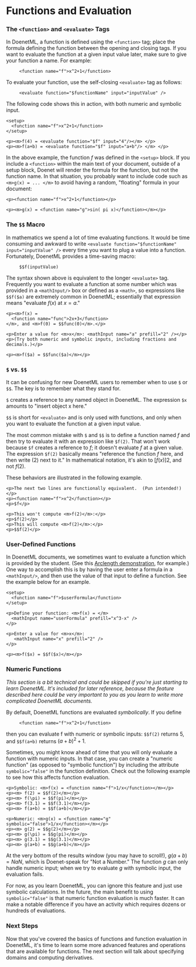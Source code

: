 
# Functions and Evaluation

### The `<function>` and `<evaluate>` Tags
In DoenetML, a function is defined using the `<function>` tag; place the formula defining the function between the opening and closing tags. If you want to evaluate the function at a given input value later, make sure to give your function a name. For example:

```doenet
     <function name="f">x^2+1</function>
```

To evaluate your function, use the self-closing `<evaluate>` tag as follows:

```doenet
     <evaluate function="$functionName" input="inputValue" />
```

The following code shows this in action, with both numeric and symbolic input.

```doenet-editor-horiz
<setup>  
  <function name="f">x^2+1</function>
</setup>

<p><m>f(4) = <evaluate function="$f" input="4"/></m> </p>
<p><m>f(a+b) = <evaluate function="$f" input="a+b"/> </m> </p>
```

In the above example, the function $f$ was defined in the `<setup>` block. If you include a `<function>` within the main text of your document, outside of a setup block, Doenet will render the formula for the function, but not the function name. In that situation, you probably want to include code such as `<m>g(x) = ... </m>` to avoid having a random, "floating" formula in your document:

```doenet-editor-horiz
<p><function name="f">x^2+1</function></p>

<p><m>g(x) = <function name="g">sin( pi x)</function></m></p>
```

### The `$$` Macro
In mathematics we spend a lot of time evaluating functions. It would be time consuming and awkward to write `<evaluate function="$functionName" input="inputValue" />` every time you want to plug a value into a function. Fortunately, DoenetML provides a time-saving macro:

```doenet
     $$f(inputValue)
```

The syntax shown above is equivalent to the longer `<evaluate>` tag. Frequently you want to evaluate a function at some number which was provided in a `<mathInput/>` box or defined as a `<math>`, so expressions like `$$f($a)` are extremely common in DoenetML; essentially that expression means "evaluate $f(x)$ at $x = a$."

```doenet-editor-horiz
<p><m>f(x) = 
  <function name="func">2x+3</function>
</m>, and <m>f(0) = $$func(0)</m>.</p>

<p>Enter a value for <m>x</m>: <mathInput name="a" prefill="2" /></p>
<p>(Try both numeric and symbolic inputs, including fractions and decimals.)</p>

<p><m>f($a) = $$func($a)</m></p>
```

### `$` vs. `$$`
It can be confusing for new DoenetML users to remember when to use `$` or `$$`. The key is to remember what they stand for.

`$` creates a reference to any named object in DoenetML. The expression `$x` amounts to "insert object x here."

`$$` is short for `<evaluate>` and is only used with functions, and only when you want to evaluate the function at a given input value.

The most common mistake with `$` and `$$` is to define a function named $f$ and then try to evaluate it with an expression like `$f(2)`. That won't work because `$f` creates a reference to $f$; it doesn't evaluate $f$ at a given value. The expression `$f(2)` basically means "reference the function $f$ here, and then write (2) next to it." In mathematical notation, it's akin to $[f(x)]2$, and not $f(2)$.

These behaviors are illustrated in the following example.

```doenet-editor-horiz
<p>The next two lines are functionally equivalent.  (Pun intended!)</p>
<p><function name="f">x^2</function></p>
<p>$f</p>

<p>This won't compute <m>f(2)</m>:</p>
<p>$f(2)</p>
<p>This will compute <m>f(2)</m>:</p>
<p>$$f(2)</p>
```

### User-Defined Functions
In DoenetML documents, we sometimes want to evaluate a function which is provided by the student. (See this [Arclength demonstration](https://www.doenet.org/portfolioviewer/_GreyYWRKHtWjTGfgI8axS), for example.) One way to accomplish this is by having the user enter a formula in a `<mathInput/>`, and then use the value of that input to define a function. See the example below for an example.

```doenet-editor-horiz
<setup>
  <function name="f">$userFormula</function>
</setup>

<p>Define your function: <m>f(x) = </m>
  <mathInput name="userFormula" prefill="x^3-x" />
</p>

<p>Enter a value for <m>x</m>: 
   <mathInput name="x" prefill="2" />
</p>

<p><m>f($x) = $$f($x)</m></p>
```

### Numeric Functions
*This section is a bit technical and could be skipped if you're just starting to learn DoenetML. It's included for later reference, because the feature described here could be very important to you as you learn to write more complicated DoenetML documents.*

By default, DoenetML functions are evaluated *symbolically*. If you define
```doenet
     <function name="f">x^2+1</function>
```

then you can evaluate f with numeric or symbolic inputs: `$$f(2)` returns 5, and `$$f(a+b)` returns $(a+b)^2 + 1$. 

Sometimes, you might know ahead of time that you will only evaluate a function with numeric inputs. In that case, you can create a "numeric function" (as opposed to "symbolic function") by including the attribute `symbolic="false"` in the function definition. Check out the following example to see how this affects function evaluation.

```doenet-editor-horiz
<p>Symbolic: <m>f(x) = <function name="f">1/x</function></m></p>
<p><m> f(2) = $$f(2)</m></p>
<p><m> f(\pi) = $$f(pi)</m></p>
<p><m> f(3.1) = $$f(3.1)</m></p>
<p><m> f(a+b) = $$f(a+b)</m></p>

<p>Numeric: <m>g(x) = <function name="g" symbolic="false">1/x</function></m></p>
<p><m> g(2) = $$g(2)</m></p>
<p><m> g(\pi) = $$g(pi)</m></p>
<p><m> g(3.1) = $$g(3.1)</m></p>
<p><m> g(a+b) = $$g(a+b)</m></p>
```

At the very bottom of the results window (you may have to scroll!), $g(a + b) = NaN$, which is Doenet-speak for "Not a Number." The function $g$ can only handle numeric input; when we try to evaluate $g$ with symbolic input, the evaluation fails.

For now, as you learn DoenetML, you can ignore this feature and just use symbolic calculations. In the future, the main benefit to using `symbolic="false"` is that numeric function evaluation is much faster. It can make a notable difference if you have an activity which requires dozens or hundreds of evaluations.

### Next Steps

Now that you've covered the basics of functions and function evaluation in DoenetML, it's time to learn some more advanced features and operations that are available for functions. The next section will talk about specifying domains and computing derivatives.
